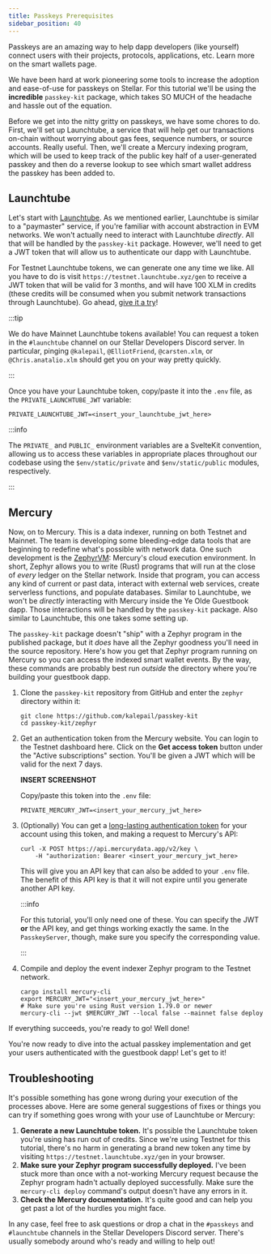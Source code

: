 ```yaml
---
title: Passkeys Prerequisites
sidebar_position: 40
---
```


Passkeys are an amazing way to help dapp developers (like yourself) connect users with their projects, protocols, applications, etc. Learn more on the smart wallets page.

We have been hard at work pioneering some tools to increase the adoption and ease-of-use for passkeys on Stellar. For this tutorial we'll be using the **incredible** `passkey-kit` package, which takes SO MUCH of the headache and hassle out of the equation.

Before we get into the nitty gritty on passkeys, we have some chores to do. First, we'll set up Launchtube, a service that will help get our transactions on-chain without worrying about gas fees, sequence numbers, or source accounts. Really useful. Then, we'll create a Mercury indexing program, which will be used to keep track of the public key half of a user-generated passkey and then do a reverse lookup to see which smart wallet address the passkey has been added to.

## Launchtube

Let's start with [Launchtube](https://launchtube.xyz). As we mentioned earlier, Launchtube is similar to a "paymaster" service, if you're familiar with account abstraction in EVM networks. We won't actually need to interact with Launchtube _directly_. All that will be handled by the `passkey-kit` package. However, we'll need to get a JWT token that will allow us to authenticate our dapp with Launchtube.

For Testnet Launchtube tokens, we can generate one any time we like. All you have to do is visit `https://testnet.launchtube.xyz/gen` to receive a JWT token that will be valid for 3 months, and will have 100 XLM in credits (these credits will be consumed when you submit network transactions through Launchtube). Go ahead, [give it a try](https://testnet.launchtube.xyz/gen)!

:::tip

We do have Mainnet Launchtube tokens available! You can request a token in the `#launchtube` channel on our Stellar Developers Discord server. In particular, pinging `@kalepail`, `@ElliotFriend`, `@carsten.xlm`, or `@Chris.anatalio.xlm` should get you on your way pretty quickly.

:::

Once you have your Launchtube token, copy/paste it into the `.env` file, as the `PRIVATE_LAUNCHTUBE_JWT` variable:

```shell
PRIVATE_LAUNCHTUBE_JWT=<insert_your_launchtube_jwt_here>
```

:::info

The `PRIVATE_` and `PUBLIC_` environment variables are a SvelteKit convention, allowing us to access these variables in appropriate places throughout our codebase using the `$env/static/private` and `$env/static/public` modules, respectively.

:::

## Mercury

Now, on to Mercury. This is a data indexer, running on both Testnet and Mainnet. The team is developing some bleeding-edge data tools that are beginning to redefine what's possible with network data. One such development is the [ZephyrVM](https://docs.mercurydata.app/zephyr-full-customization/introduction): Mercury's cloud execution environment. In short, Zephyr allows you to write (Rust) programs that will run at the close of _every_ ledger on the Stellar network. Inside that program, you can access any kind of current or past data, interact with external web services, create serverless functions, and populate databases. Similar to Launchtube, we won't be _directly_ interacting with Mercury inside the Ye Olde Guestbook dapp. Those interactions will be handled by the `passkey-kit` package. Also similar to Launchtube, this one takes some setting up.

The `passkey-kit` package doesn't "ship" with a Zephyr program in the published package, but it _does_ have all the Zephyr goodness you'll need in the source repository. Here's how you get that Zephyr program running on Mercury so you can access the indexed smart wallet events. By the way, these commands are probably best run _outside_ the directory where you're building your guestbook dapp.

1. Clone the `passkey-kit` repository from GitHub and enter the `zephyr` directory within it:

   ```shell
   git clone https://github.com/kalepail/passkey-kit
   cd passkey-kit/zephyr
   ```

2. Get an authentication token from the Mercury website. You can login to the Testnet dashboard here. Click on the **Get access token** button under the "Active subscriptions" section. You'll be given a JWT which will be valid for the next 7 days.

   **INSERT SCREENSHOT**

   Copy/paste this token into the `.env` file:

   ```shell
   PRIVATE_MERCURY_JWT=<insert_your_mercury_jwt_here>
   ```

3. (Optionally) You can get a [long-lasting authentication token](https://docs.mercurydata.app/get-started-with-mercury/authentication) for your account using this token, and making a request to Mercury's API:

   ```shell
   curl -X POST https://api.mercurydata.app/v2/key \
       -H "authorization: Bearer <insert_your_mercury_jwt_here>
   ```

   This will give you an API key that can also be added to your `.env` file. The benefit of this API key is that it will not expire until you generate another API key.

   :::info

   For this tutorial, you'll only need one of these. You can specify the JWT **or** the API key, and get things working exactly the same. In the `PasskeyServer`, though, make sure you specify the corresponding value.

   :::

4. Compile and deploy the event indexer Zephyr program to the Testnet network.

   ```shell
   cargo install mercury-cli
   export MERCURY_JWT="<insert_your_mercury_jwt_here>"
   # Make sure you're using Rust version 1.79.0 or newer
   mercury-cli --jwt $MERCURY_JWT --local false --mainnet false deploy
   ```

If everything succeeds, you're ready to go! Well done!

You're now ready to dive into the actual passkey implementation and get your users authenticated with the guestbook dapp! Let's get to it!

## Troubleshooting

It's possible something has gone wrong during your execution of the processes above. Here are some general suggestions of fixes or things you can try if something goes wrong with your use of Launchtube or Mercury:

1. **Generate a new Launchtube token.** It's possible the Launchtube token you're using has run out of credits. Since we're using Testnet for this tutorial, there's no harm in generating a brand new token any time by visiting `https://testnet.launchtube.xyz/gen` in your browser.
2. **Make sure your Zephyr program successfully deployed.** I've been stuck more than once with a not-working Mercury request because the Zephyr program hadn't actually deployed successfully. Make sure the `mercury-cli deploy` command's output doesn't have any errors in it.
3. **Check the Mercury documentation.** It's quite good and can help you get past a lot of the hurdles you might face.

In any case, feel free to ask questions or drop a chat in the `#passkeys` and `#launchtube` channels in the Stellar Developers Discord server. There's usually somebody around who's ready and willing to help out!
